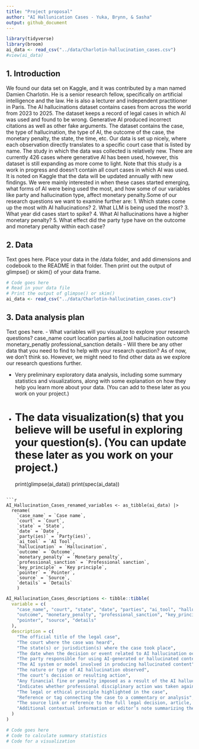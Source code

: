 ```yaml
---
title: "Project proposal"
author: "AI Hallunication Cases - Yuka, Brynn, & Sasha"
output: github_document
---
```


```r
library(tidyverse)
library(broom)
ai_data <- read_csv("../data/Charlotin-hallucination_cases.csv")
#view(ai_data)
```

## 1. Introduction

We found our data set on Kaggle, and it was contributed by a man named Damien Charlotin. He is a senior research fellow, specifically on artificial intelligence and the law. He is also a lecturer and independent practitioner in Paris. The AI hallucinations dataset contains cases from across the world from 2023 to 2025. The dataset keeps a record of legal cases in which AI was used and found to be wrong. Generative AI produced incorrect citations as well as other fake arguments. The dataset contains the case, the type of hallucination, the type of AI, the outcome of the case, the monetary penalty, the state, the time, etc. Our data is set up nicely, where each observation directly translates to a specific court case that is listed by name. The study in which the data was collected is relatively new. There are currently 426 cases where generative AI has been used, however, this dataset is still expanding as more come to light. Note that this study is a work in progress and doesn’t contain all court cases in which AI was used. It is noted on Kaggle that the data will be updated annually with new findings. We were mainly interested in when these cases started emerging, what forms of AI were being used the most, and how some of our variables like party and hallucination type, affect monetary penalty.Some of our research questions we want to examine further are:
1. Which states come up the most with AI hallucinations?
2. What LLM is being used the most?
3. What year did cases start to spike? 
4. What AI hallucinations have a higher monetary penalty?
5. What effect did the party type have on the outcome and monetary penalty within each case?



## 2. Data

Text goes here. Place your data in the /data folder, and add dimensions and codebook to the README in that folder. Then print out the output of glimpse() or skim() of your data frame.

```r
# Code goes here
# Read in your data file
# Print the output of glimpse() or skim()
ai_data <- read_csv("../data/Charlotin-hallucination_cases.csv")


```

## 3. Data analysis plan

Text goes here. 
- What variables will you visualize to explore your research questions? 
case_name
court
location
parties
ai_tool
hallucination
outcome
monetary_penatly
professional_sanction
details
- Will there be any other data that you need to find to help with your research question? 
As of now, we don't think so. However, we might need to find other data as we explore our research questions further.

- Very preliminary exploratory data analysis, including some summary statistics and visualizations, along with some explanation on how they help you learn more about your data. (You can add to these later as you work on your project.) 
- The data visualization(s) that you believe will be useful in exploring your question(s). (You can update these later as you work on your project.)
=======
print(glimpse(ai_data))
print(spec(ai_data))

```

```r
AI_Hallucination_Cases_renamed_variables <- as_tibble(ai_data) |>
  rename(
    `case_name` = `Case name`,
    `court` = `Court`,
    `state` = `State`,
    `date` = `Date`,
    `party(ies)` = `Party(ies)`,
    `ai_tool` = `AI Tool`,
    `hallucination` = `Hallucination`,
    `outcome` = `Outcome`,
    `monetary_penalty` = `Monetary penalty`,
    `professional_sanction` = `Professional sanction`,
    `key_principle` = `Key principle`,
    `pointer` = `Pointer`,
    `source` = `Source`,
    `details` = `Details`
    )
```

```r
AI_Hallucination_Cases_descriptions <- tibble::tibble(
  variable = c(
    "case_name", "court", "state", "date", "parties", "ai_tool", "hallucination",
    "outcome", "monetary_penalty", "professional_sanction", "key_principle",
    "pointer", "source", "details"
  ),
  description = c(
    "The official title of the legal case",
    "The court where the case was heard",
    "The state(s) or jurisdiction(s) where the case took place",
    "The date when the decision or event related to AI hallucination occurred",
    "The party responsible for using AI-generated or hallucinated content",
    "The AI system or model involved in producing hallucinated content",
    "The nature or type of AI hallucination observed",
    "The court’s decision or resulting action",
    "Any financial fine or penalty imposed as a result of the AI hallucination",
    "Indicates whether professional disciplinary action was taken against the party",
    "The legal or ethical principle highlighted in the case",
    "Reference or tag connecting the case to a commentary or analysis",
    "The source link or reference to the full legal decision, article, or document",
    "Additional contextual information or editor’s note summarizing the case background"
  )
)

```


```r
# Code goes here
# Code to calculate summary statistics
# Code for a visualization
```
